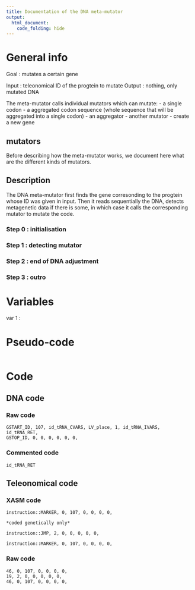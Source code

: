 ```yaml
---
title: Documentation of the DNA meta-mutator
output: 
  html_document:
    code_folding: hide
---
```



# General info

Goal : mutates a certain gene

Input : teleonomical ID of the progtein to mutate
Output : nothing, only mutated DNA


The meta-mutator calls individual mutators which can mutate:
- a single codon
- a aggregated codon sequence (whole sequence that will be aggregated into a single codon)
- an aggregator
- another mutator
- create a new gene

## mutators

Before describing how the meta-mutator works, we document here what are the different kinds of mutators.


## Description

The DNA meta-mutator first finds the gene corresonding to the progtein whose ID was given in input.
Then it reads sequentially the DNA, detects metagenetic data if there is some, 
in which case it calls the corresponding mutator to mutate the code.


### Step 0 : initialisation


### Step 1 : detecting mutator


### Step 2 : end of DNA adjustment


### Step 3 : outro


# Variables

var 1 : 


# Pseudo-code

```pseudo
```

# Code

## DNA code

### Raw code

```DNA
GSTART_ID, 107, id_tRNA_CVARS, LV_place, 1, id_tRNA_IVARS, id_tRNA_RET, 
GSTOP_ID, 0, 0, 0, 0, 0, 0,
```


### Commented code

```pseudoDNA

id_tRNA_RET
```


## Teleonomical code

### XASM code

```XASM
instruction::MARKER, 0, 107, 0, 0, 0, 0,

*coded genetically only*

instruction::JMP, 2, 0, 0, 0, 0, 0,

instruction::MARKER, 0, 107, 0, 0, 0, 0,
```

### Raw code

```Raw
46, 0, 107, 0, 0, 0, 0,
19, 2, 0, 0, 0, 0, 0,
46, 0, 107, 0, 0, 0, 0,
```